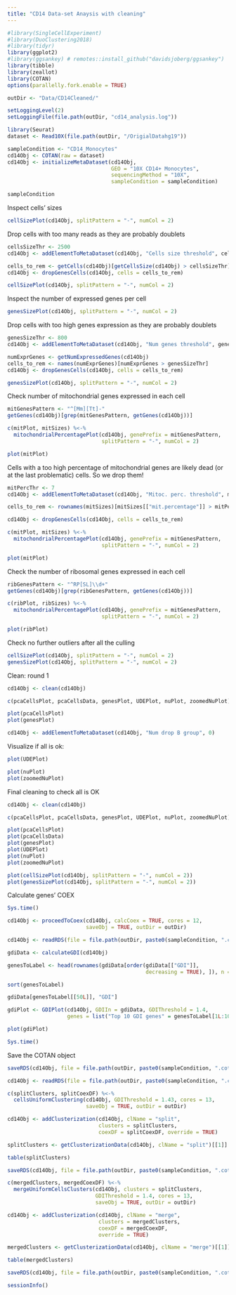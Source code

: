 ```yaml
---
title: "CD14 Data-set Anaysis with cleaning"
---
```


```r
#library(SingleCellExperiment)
#library(DuoClustering2018)
#library(tidyr)
library(ggplot2)
#library(ggsankey) # remotes::install_github("davidsjoberg/ggsankey")
library(tibble)
library(zeallot)
library(COTAN)
options(parallelly.fork.enable = TRUE)

outDir <- "Data/CD14Cleaned/"

setLoggingLevel(2)
setLoggingFile(file.path(outDir, "cd14_analysis.log"))
```

```r
library(Seurat)
dataset <- Read10X(file.path(outDir, "/OrigialDatahg19"))
```

```r
sampleCondition <- "CD14_Monocytes"
cd14Obj <- COTAN(raw = dataset)
cd14Obj <- initializeMetaDataset(cd14Obj,
                                 GEO = "10X CD14+ Monocytes",
                                 sequencingMethod = "10X",
                                 sampleCondition = sampleCondition)

sampleCondition
```

Inspect cells' sizes

```r
cellSizePlot(cd14Obj, splitPattern = "-", numCol = 2)
```

Drop cells with too many reads as they are probably doublets

```r
cellsSizeThr <- 2500
cd14Obj <- addElementToMetaDataset(cd14Obj, "Cells size threshold", cellsSizeThr)

cells_to_rem <- getCells(cd14Obj)[getCellsSize(cd14Obj) > cellsSizeThr]
cd14Obj <- dropGenesCells(cd14Obj, cells = cells_to_rem)

cellSizePlot(cd14Obj, splitPattern = "-", numCol = 2)
```

Inspect the number of expressed genes per cell

```r
genesSizePlot(cd14Obj, splitPattern = "-", numCol = 2)
```

Drop cells with too high genes expression as they are probably doublets

```r
genesSizeThr <- 800
cd14Obj <- addElementToMetaDataset(cd14Obj, "Num genes threshold", genesSizeThr)

numExprGenes <- getNumExpressedGenes(cd14Obj)
cells_to_rem <- names(numExprGenes)[numExprGenes > genesSizeThr]
cd14Obj <- dropGenesCells(cd14Obj, cells = cells_to_rem)

genesSizePlot(cd14Obj, splitPattern = "-", numCol = 2)
```

Check number of mitochondrial genes expressed in each cell

```r
mitGenesPattern <- "^[Mm][Tt]-"
getGenes(cd14Obj)[grep(mitGenesPattern, getGenes(cd14Obj))]

c(mitPlot, mitSizes) %<-%
  mitochondrialPercentagePlot(cd14Obj, genePrefix = mitGenesPattern,
                              splitPattern = "-", numCol = 2)

plot(mitPlot)
```

Cells with a too high percentage of mitochondrial genes are likely dead (or at the last problematic) cells. So we drop them!

```r
mitPercThr <- 7
cd14Obj <- addElementToMetaDataset(cd14Obj, "Mitoc. perc. threshold", mitPercThr)

cells_to_rem <- rownames(mitSizes)[mitSizes[["mit.percentage"]] > mitPercThr]

cd14Obj <- dropGenesCells(cd14Obj, cells = cells_to_rem)

c(mitPlot, mitSizes) %<-%
  mitochondrialPercentagePlot(cd14Obj, genePrefix = mitGenesPattern,
                              splitPattern = "-", numCol = 2)

plot(mitPlot)
```

Check the number of ribosomal genes expressed in each cell

```r
ribGenesPattern <- "^RP[SL]\\d+"
getGenes(cd14Obj)[grep(ribGenesPattern, getGenes(cd14Obj))]

c(ribPlot, ribSizes) %<-%
  mitochondrialPercentagePlot(cd14Obj, genePrefix = mitGenesPattern,
                              splitPattern = "-", numCol = 2)

plot(ribPlot)
```

Check no further outliers after all the culling

```r
cellSizePlot(cd14Obj, splitPattern = "-", numCol = 2)
genesSizePlot(cd14Obj, splitPattern = "-", numCol = 2)
```

Clean: round 1

```r
cd14Obj <- clean(cd14Obj)

c(pcaCellsPlot, pcaCellsData, genesPlot, UDEPlot, nuPlot, zoomedNuPlot) %<-% cleanPlots(cd14Obj)

plot(pcaCellsPlot)
plot(genesPlot)

cd14Obj <- addElementToMetaDataset(cd14Obj, "Num drop B group", 0)
```

Visualize if all is ok:

```r
plot(UDEPlot)

plot(nuPlot)
plot(zoomedNuPlot)
```

Final cleaning to check all is OK

```r
cd14Obj <- clean(cd14Obj)

c(pcaCellsPlot, pcaCellsData, genesPlot, UDEPlot, nuPlot, zoomedNuPlot) %<-% cleanPlots(cd14Obj)

plot(pcaCellsPlot)
plot(pcaCellsData)
plot(genesPlot)
plot(UDEPlot)
plot(nuPlot)
plot(zoomedNuPlot)

plot(cellSizePlot(cd14Obj, splitPattern = "-", numCol = 2))
plot(genesSizePlot(cd14Obj, splitPattern = "-", numCol = 2))
```

Calculate genes' COEX

```r
Sys.time()

cd14Obj <- proceedToCoex(cd14Obj, calcCoex = TRUE, cores = 12,
                         saveObj = TRUE, outDir = outDir)

```

```r
cd14Obj <- readRDS(file = file.path(outDir, paste0(sampleCondition, ".cotan.RDS")))
```

```r
gdiData <- calculateGDI(cd14Obj)

genesToLabel <- head(rownames(gdiData[order(gdiData[["GDI"]],
                                            decreasing = TRUE), ]), n = 50L)

sort(genesToLabel)

gdiData[genesToLabel[[50L]], "GDI"]

gdiPlot <- GDIPlot(cd14Obj, GDIIn = gdiData, GDIThreshold = 1.4,
                   genes = list("Top 10 GDI genes" = genesToLabel[1L:10L]))

plot(gdiPlot)

Sys.time()
```

Save the COTAN object

```r
saveRDS(cd14Obj, file = file.path(outDir, paste0(sampleCondition, ".cotan.RDS")))
```

```r
cd14Obj <- readRDS(file = file.path(outDir, paste0(sampleCondition, ".cotan.RDS")))
```

```r
c(splitClusters, splitCoexDF) %<-%
  cellsUniformClustering(cd14Obj, GDIThreshold = 1.43, cores = 13,
                         saveObj = TRUE, outDir = outDir)

cd14Obj <- addClusterization(cd14Obj, clName = "split",
                             clusters = splitClusters,
                             coexDF = splitCoexDF, override = TRUE)

```

```r
splitClusters <- getClusterizationData(cd14Obj, clName = "split")[[1]]

table(splitClusters)
```

```r
saveRDS(cd14Obj, file = file.path(outDir, paste0(sampleCondition, ".cotan.RDS")))
```

```r
c(mergedClusters, mergedCoexDF) %<-%
  mergeUniformCellsClusters(cd14Obj, clusters = splitClusters,
                            GDIThreshold = 1.4, cores = 13,
                            saveObj = TRUE, outDir = outDir)

cd14Obj <- addClusterization(cd14Obj, clName = "merge",
                             clusters = mergedClusters,
                             coexDF = mergedCoexDF,
                             override = TRUE)
```

```r
mergedClusters <- getClusterizationData(cd14Obj, clName = "merge")[[1]]

table(mergedClusters)
```

```r
saveRDS(cd14Obj, file = file.path(outDir, paste0(sampleCondition, ".cotan.RDS")))
```

```r
sessionInfo()
```
